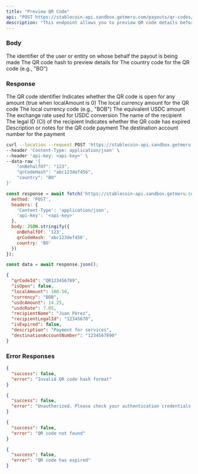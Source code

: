 ```yaml
---
title: "Preview QR Code"
api: "POST https://stablecoin-api.sandbox.getmeru.com/payouts/qr-codes/preview"
description: "This endpoint allows you to preview QR code details before processing a payout"
---
```


### Body

<ParamField body="onBehalfOf" type="string" required>
  The identifier of the user or entity on whose behalf the payout is being made
</ParamField>

<ParamField body="qrCodeHash" type="string" required>
  The QR code hash to preview details for
</ParamField>

<ParamField body="country" type="string" required>
  The country code for the QR code (e.g., "BO")
</ParamField>

### Response

<ResponseField name="qrCodeId" type="string">
  The QR code identifier
</ResponseField>

<ResponseField name="isOpen" type="boolean">
  Indicates whether the QR code is open for any amount (true when localAmount is 0)
</ResponseField>

<ResponseField name="localAmount" type="number">
  The local currency amount for the QR code
</ResponseField>

<ResponseField name="currency" type="string">
  The local currency code (e.g., "BOB")
</ResponseField>

<ResponseField name="usdcAmount" type="number">
  The equivalent USDC amount
</ResponseField>

<ResponseField name="usdcRate" type="number">
  The exchange rate used for USDC conversion
</ResponseField>

<ResponseField name="recipientName" type="string">
  The name of the recipient
</ResponseField>

<ResponseField name="recipientLegalId" type="string">
  The legal ID (CI) of the recipient
</ResponseField>


<ResponseField name="isExpired" type="boolean">
  Indicates whether the QR code has expired
</ResponseField>

<ResponseField name="description" type="string">
  Description or notes for the QR code payment
</ResponseField>

<ResponseField name="destinationAccountNumber" type="string">
  The destination account number for the payment
</ResponseField>

<RequestExample>

```bash cURL
curl --location --request POST 'https://stablecoin-api.sandbox.getmeru.com/payouts/qr-codes/preview' \
--header 'Content-Type: application/json' \
--header 'api-key: <api-key>' \
--data-raw '{
    "onBehalfOf": "123",
    "qrCodeHash": "abc123def456",
    "country": "BO"
}'
```

```js Javascript
const response = await fetch('https://stablecoin-api.sandbox.getmeru.com/payouts/qr-codes/preview', {
  method: 'POST',
  headers: {
    'Content-Type': 'application/json',
    'api-key': '<api-key>'
  },
  body: JSON.stringify({
    onBehalfOf: '123',
    qrCodeHash: 'abc123def456',
    country: 'BO'
  })
});

const data = await response.json();
```

</RequestExample>

<ResponseExample>

```json 200
{
  "qrCodeId": "QR123456789",
  "isOpen": false,
  "localAmount": 100.50,
  "currency": "BOB",
  "usdcAmount": 14.25,
  "usdcRate": 7.05,
  "recipientName": "Juan Pérez",
  "recipientLegalId": "12345678",
  "isExpired": false,
  "description": "Payment for services",
  "destinationAccountNumber": "1234567890"
}
```

</ResponseExample>

### Error Responses

<ResponseExample>

```json 400
{
  "success": false,
  "error": "Invalid QR code hash format"
}
```

```json 401
{
  "success": false,
  "error": "Unauthorized. Please check your authentication credentials."
}
```

```json 404
{
  "success": false,
  "error": "QR code not found"
}
```

```json 410
{
  "success": false,
  "error": "QR code has expired"
}
```

</ResponseExample>
